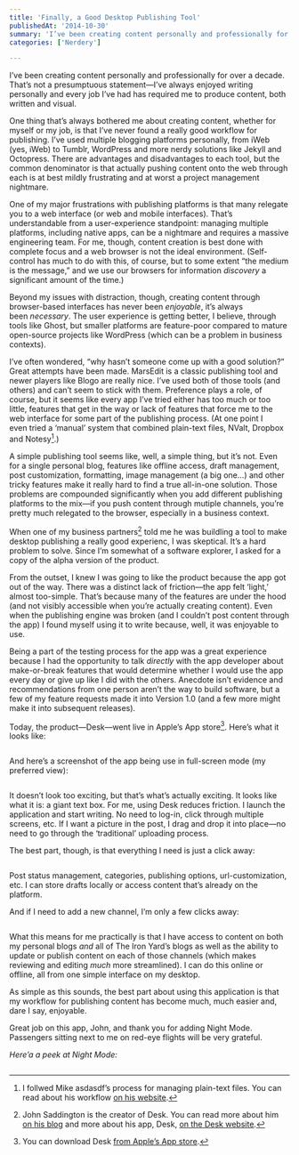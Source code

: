 ```yaml
---
title: 'Finally, a Good Desktop Publishing Tool'
publishedAt: '2014-10-30'
summary: 'I’ve been creating content personally and professionally for over a decade. That’s not a presumptuous statement—I’ve always enjoyed writing personally and every job I’ve had has required me to produce...'
categories: ['Nerdery']

---
```


I’ve been creating content personally and professionally for over a decade. That’s not a presumptuous statement—I’ve always enjoyed writing personally and every job I’ve had has required me to produce content, both written and visual.

One thing that’s always bothered me about creating content, whether for myself or my job, is that I’ve never found a really good workflow for publishing. I’ve used multiple blogging platforms personally, from iWeb (yes, iWeb) to Tumblr, WordPress and more nerdy solutions like Jekyll and Octopress. There are advantages and disadvantages to each tool, but the common denominator is that actually pushing content onto the web through each is at best mildly frustrating and at worst a project management nightmare.

One of my major frustrations with publishing platforms is that many relegate you to a web interface (or web and mobile interfaces). That’s understandable from a user-experience standpoint: managing multiple platforms, including native apps, can be a nightmare and requires a massive engineering team. For me, though, content creation is best done with complete focus and a web browser is not the ideal environment. (Self-control has much to do with this, of course, but to some extent “the medium is the message,” and we use our browsers for information *discovery* a significant amount of the time.)

Beyond my issues with distraction, though, creating content through browser-based interfaces has never been *enjoyable*, it’s always been *necessary*. The user experience is getting better, I believe, through tools like Ghost, but smaller platforms are feature-poor compared to mature open-source projects like WordPress (which can be a problem in business contexts).

I’ve often wondered, “why hasn’t someone come up with a good solution?” Great attempts have been made. MarsEdit is a classic publishing tool and newer players like Blogo are really nice. I’ve used both of those tools (and others) and can’t seem to stick with them. Preference plays a role, of course, but it seems like every app I’ve tried either has too much or too little, features that get in the way or lack of features that force me to the web interface for some part of the publishing process. (At one point I even tried a ‘manual’ system that combined plain-text files, NValt, Dropbox and Notesy[^1].)

A simple publishing tool seems like, well, a simple thing, but it’s not. Even for a single personal blog, features like offline access, draft management, post customization, formatting, image management (a big one…) and other tricky features make it really hard to find a true all-in-one solution. Those problems are compounded significantly when you add different publishing platforms to the mix—if you push content through mutiple channels, you’re pretty much relegated to the browser, especially in a business context.

When one of my business partners[^2] told me he was buildling a tool to make desktop publishing a really good experienc, I was skeptical. It’s a hard problem to solve. Since I’m somewhat of a software explorer, I asked for a copy of the alpha version of the product.

From the outset, I knew I was going to like the product because the app got out of the way. There was a distinct lack of friction—the app felt ‘light,’ almost too-simple. That’s because many of the features are under the hood (and not visibly accessible when you’re actually creating content). Even when the publishing engine was broken (and I couldn’t post content through the app) I found myself using it to write because, well, it was enjoyable to use.

Being a part of the testing process for the app was a great experience because I had the opportunity to talk *directly* with the app developer about make-or-break features that would determine whether I would use the app every day or give up like I did with the others. Anecdote isn’t evidence and recommendations from one person aren’t the way to build software, but a few of my feature requests made it into Version 1.0 (and a few more might make it into subsequent releases).

Today, the product—Desk—went live in Apple’s App store[^3]. Here’s what it looks like:

<Image src="/images/blog/finally-a-good-desktop-publishing-tool/fc59e-desk-desktop-publishing-mac-app-simple-interface.png" alt="" width={800} height={600} />

And here’s a screenshot of the app being use in full-screen mode (my preferred view):

<Image src="/images/blog/finally-a-good-desktop-publishing-tool/3b61f-desk-desktop-publishing-mac-app-full-screen-interface.png" alt="" width={800} height={600} />

It doesn’t look too exciting, but that’s what’s actually exciting. It looks like what it is: a giant text box. For me, using Desk reduces friction. I launch the application and start writing. No need to log-in, click through multiple screens, etc. If I want a picture in the post, I drag and drop it into place—no need to go through the ‘traditional’ uploading process.

The best part, though, is that everything I need is just a click away:

<Image src="/images/blog/finally-a-good-desktop-publishing-tool/ff21e-desk-desktop-publishing-mac-app-features-options.png" alt="" width={800} height={600} />

Post status management, categories, publishing options, url-customization, etc. I can store drafts locally or access content that’s already on the platform.

And if I need to add a new channel, I’m only a few clicks away:

<Image src="/images/blog/finally-a-good-desktop-publishing-tool/1fc5c-desk-desktop-publishing-mac-app-add-new-tumblr-blog.png" alt="" width={800} height={600} />

What this means for me practically is that I have access to content on both my personal blogs *and* all of The Iron Yard’s blogs as well as the ability to update or publish content on each of those channels (which makes reviewing and editing *much* more streamlined). I can do this online or offline, all from one simple interface on my desktop.

As simple as this sounds, the best part about using this application is that my workflow for publishing content has become much, much easier and, dare I say, enjoyable.

Great job on this app, John, and thank you for adding Night Mode. Passengers sitting next to me on red-eye flights will be very grateful.

*Here’a a peek at Night Mode:* 

<Image src="/images/blog/finally-a-good-desktop-publishing-tool/4101b-screenshot2014-10-30at11.10.22am.png" alt="" width={800} height={600} />

[^1]: I follwed Mike asdasdf’s process for managing plain-text files. You can read about his workflow [on his website](http://bettermess.com/moving-your-notes-from-simplenote-to-dropbox/).



[^2]: John Saddington is the creator of Desk. You can read more about him [on his blog](http://john.do/) and more about his app, Desk, [on the Desk website](http://desk.pm/).



[^3]: You can download Desk [from Apple’s App store](https://itunes.apple.com/us/app/desk/id915839505?mt=12).
